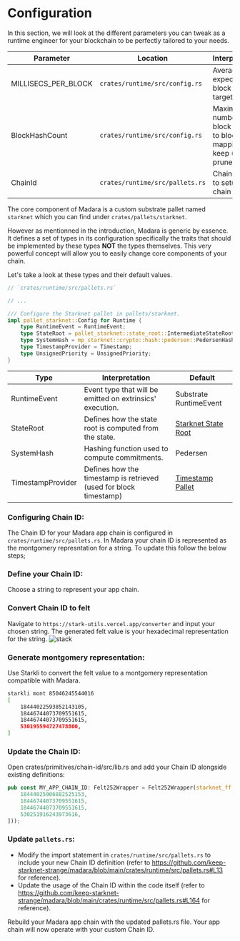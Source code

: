 
# Configuration

In this section, we will look at the different parameters you can tweak as a runtime engineer 
for your blockchain to be perfectly tailored to your needs.

| Parameter | Location  | Interpretation | Default |
|---|---|---|---|
|  MILLISECS_PER_BLOCK |  `crates/runtime/src/config.rs` | Average expected block time targeted. |6000 (ms)  |
|  BlockHashCount |  `crates/runtime/src/config.rs` | Maximum number of block number to block hash mappings to keep (oldest pruned first). |2400  |
|  ChainId |  `crates/runtime/src/pallets.rs` | Chain ID used to setup app chain  |`SN_GOERLI`  |

The core component of Madara is a custom substrate pallet named `starknet` which you can find under `crates/pallets/starknet`.

However as mentionned in the introduction, Madara is generic by essence.
It defines a set of types in its configuration specifically the traits that should be implemented by these types **NOT** the types themselves.
This very powerful concept will allow you to easily change core components of your chain.

Let's take a look at these types and their default values.

```rust
// `crates/runtime/src/pallets.rs`

// ...

/// Configure the Starknet pallet in pallets/starknet.
impl pallet_starknet::Config for Runtime {
    type RuntimeEvent = RuntimeEvent;
    type StateRoot = pallet_starknet::state_root::IntermediateStateRoot<Self>;
    type SystemHash = mp_starknet::crypto::hash::pedersen::PedersenHasher;
    type TimestampProvider = Timestamp;
    type UnsignedPriority = UnsignedPriority;
}
```

| Type  | Interpretation | Default |
|---|---|---|
|  RuntimeEvent  | Event type that will be emitted on extrinsics' execution. | Substrate RuntimeEvent |
|  StateRoot |  Defines how the state root is computed from the state. | [Starknet State Root](https://docs.starknet.io/documentation/architecture_and_concepts/State/starknet-state/#state-commitment) |
|  SystemHash |  Hashing function used to compute commitments. | Pedersen |
|  TimestampProvider |  Defines how the timestamp is retrieved (used for block timestamp) | [Timestamp Pallet](https://docs.rs/pallet-timestamp/latest/pallet_timestamp/) |

### Configuring Chain ID:
The Chain ID for your Madara app chain is configured in `crates/runtime/src/pallets.rs`.
In Madara your chain ID is represented as the montgomery represntation for a string.
To update this follow the below steps;
<Steps>
### Define your Chain ID:
Choose a string to represent your app chain.
### Convert Chain ID to felt
Navigate to `https://stark-utils.vercel.app/converter` and input your chosen string. The generated felt value is your hexadecimal representation for the string.
![stack](../static/img/stark-utils.png)
### Generate montgomery representation: 
Use Starkli to convert the felt value to a montgomery representation compatible with Madara.
```bash
starkli mont 85046245544016
[
    18444022593852143105,
    18446744073709551615,
    18446744073709551615,
    530195594727478800,
]
```

### Update the Chain ID:
Open crates/primitives/chain-id/src/lib.rs and add your Chain ID alongside existing definitions:
```rust
pub const MY_APP_CHAIN_ID: Felt252Wrapper = Felt252Wrapper(starknet_ff::FieldElement::from_mont([
    18444025906882525153,
    18446744073709551615,
    18446744073709551615,
    530251916243973616,
]));
```

### Update `pallets.rs`:
- Modify the import statement in `crates/runtime/src/pallets.rs` to include your new Chain ID definition (refer to https://github.com/keep-starknet-strange/madara/blob/main/crates/runtime/src/pallets.rs#L13 for reference).
- Update the usage of the Chain ID within the code itself (refer to https://github.com/keep-starknet-strange/madara/blob/main/crates/runtime/src/pallets.rs#L164 for reference).

Rebuild your Madara app chain with the updated pallets.rs file. Your app chain will now operate with your custom Chain ID.
</Steps>
